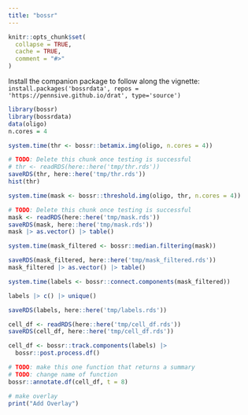 ```yaml
---
title: "bossr"
---
```


```r
knitr::opts_chunk$set(
  collapse = TRUE,
  cache = TRUE,
  comment = "#>"
)
```

Install the companion package to follow along the vignette: `install.packages('bossrdata', repos = 'https://pennsive.github.io/drat', type='source')`

```r
library(bossr)
library(bossrdata)
data(oligo)
n.cores = 4
```

```r
system.time(thr <- bossr::betamix.img(oligo, n.cores = 4))
```

```r
# TODO: Delete this chunk once testing is successful
# thr <- readRDS(here::here('tmp/thr.rds'))
saveRDS(thr, here::here('tmp/thr.rds'))
hist(thr)
```

```r
system.time(mask <- bossr::threshold.img(oligo, thr, n.cores = 4))
```

```r
# TODO: Delete this chunk once testing is successful
mask <- readRDS(here::here('tmp/mask.rds'))
saveRDS(mask, here::here('tmp/mask.rds'))
mask |> as.vector() |> table()
```

```r
system.time(mask_filtered <- bossr::median.filtering(mask))
```

```r
saveRDS(mask_filtered, here::here('tmp/mask_filtered.rds'))
mask_filtered |> as.vector() |> table()
```

```r
system.time(labels <- bossr::connect.components(mask_filtered))
```

```r
labels |> c() |> unique()
```

```r
saveRDS(labels, here::here('tmp/labels.rds'))
```

```r
cell_df <- readRDS(here::here('tmp/cell_df.rds'))
saveRDS(cell_df, here::here('tmp/cell_df.rds'))
```


```r
cell_df <- bossr::track.components(labels) |> 
  bossr::post.process.df()
```

```r
# TODO: make this one function that returns a summary
# TODO: change name of function
bossr::annotate.df(cell_df, t = 8)
```


```r
# make overlay
print("Add Overlay")
```
